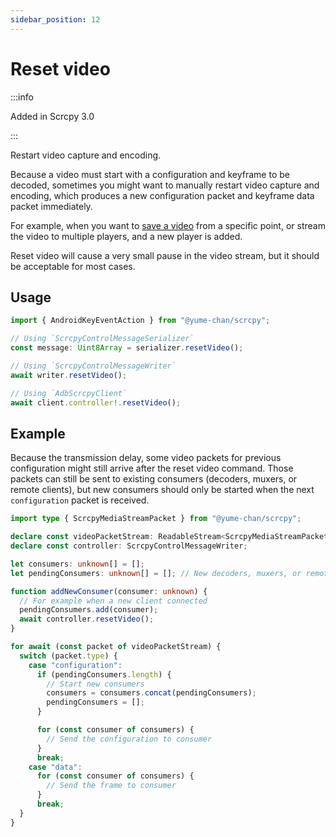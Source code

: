 ```yaml
---
sidebar_position: 12
---
```


# Reset video

:::info

Added in Scrcpy 3.0

:::

Restart video capture and encoding.

Because a video must start with a configuration and keyframe to be decoded, sometimes you might want to manually restart video capture and encoding, which produces a new configuration packet and keyframe data packet immediately.

For example, when you want to [save a video](../video/record.mdx) from a specific point, or stream the video to multiple players, and a new player is added.

Reset video will cause a very small pause in the video stream, but it should be acceptable for most cases.

## Usage

```ts transpile
import { AndroidKeyEventAction } from "@yume-chan/scrcpy";

// Using `ScrcpyControlMessageSerializer`
const message: Uint8Array = serializer.resetVideo();

// Using `ScrcpyControlMessageWriter`
await writer.resetVideo();

// Using `AdbScrcpyClient`
await client.controller!.resetVideo();
```

## Example

Because the transmission delay, some video packets for previous configuration might still arrive after the reset video command. Those packets can still be sent to existing consumers (decoders, muxers, or remote clients), but new consumers should only be started when the next `configuration` packet is received.

```ts transpile
import type { ScrcpyMediaStreamPacket } from "@yume-chan/scrcpy";

declare const videoPacketStream: ReadableStream<ScrcpyMediaStreamPacket>;
declare const controller: ScrcpyControlMessageWriter;

let consumers: unknown[] = [];
let pendingConsumers: unknown[] = []; // New decoders, muxers, or remote clients waiting for the next `configuration` packet

function addNewConsumer(consumer: unknown) {
  // For example when a new client connected
  pendingConsumers.add(consumer);
  await controller.resetVideo();
}

for await (const packet of videoPacketStream) {
  switch (packet.type) {
    case "configuration":
      if (pendingConsumers.length) {
        // Start new consumers
        consumers = consumers.concat(pendingConsumers);
        pendingConsumers = [];
      }

      for (const consumer of consumers) {
        // Send the configuration to consumer
      }
      break;
    case "data":
      for (const consumer of consumers) {
        // Send the frame to consumer
      }
      break;
  }
}
```
